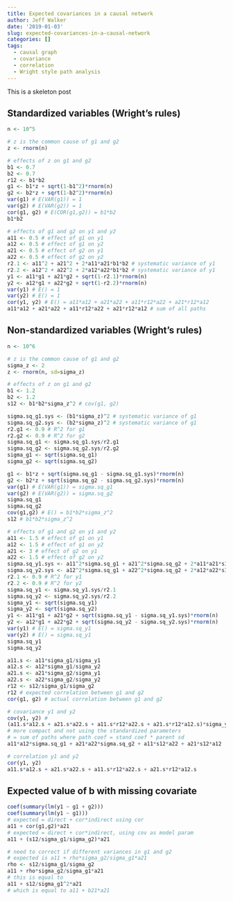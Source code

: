 ```yaml
---
title: Expected covariances in a causal network
author: Jeff Walker
date: '2019-01-03'
slug: expected-covariances-in-a-causal-network
categories: []
tags:
  - causal graph
  - covariance
  - correlation
  - Wright style path analysis
---
```

This is a skeleton post

## Standardized variables (Wright's rules)
```r
n <- 10^5

# z is the common cause of g1 and g2
z <- rnorm(n)

# effects of z on g1 and g2
b1 <- 0.7
b2 <- 0.7
r12 <- b1*b2
g1 <- b1*z + sqrt(1-b1^2)*rnorm(n)
g2 <- b2*z + sqrt(1-b2^2)*rnorm(n)
var(g1) # E(VAR(g1)) = 1
var(g2) # E(VAR(g2)) = 1
cor(g1, g2) # E(COR(g1,g2)) = b1*b2
b1*b2

# effects of g1 and g2 on y1 and y2
a11 <- 0.5 # effect of g1 on y1
a12 <- 0.5 # effect of g1 on y2
a21 <- 0.5 # effect of g2 on y1
a22 <- 0.5 # effect of g2 on y2
r2.1 <- a11^2 + a21^2 + 2*a11*a21*b1*b2 # systematic variance of y1
r2.2 <- a12^2 + a22^2 + 2*a12*a22*b1*b2 # systematic variance of y1
y1 <- a11*g1 + a21*g2 + sqrt(1-r2.1)*rnorm(n)
y2 <- a12*g1 + a22*g2 + sqrt(1-r2.2)*rnorm(n)
var(y1) # E() = 1
var(y2) # E() = 1
cor(y1, y2) # E() = a11*a12 + a21*a22 + a11*r12*a22 + a21*r12*a12
a11*a12 + a21*a22 + a11*r12*a22 + a21*r12*a12 # sum of all paths
```

## Non-standardized variables (Wright's rules)

```r
n <- 10^6

# z is the common cause of g1 and g2
sigma_z <- 2
z <- rnorm(n, sd=sigma_z)

# effects of z on g1 and g2
b1 <- 1.2
b2 <- 1.2
s12 <- b1*b2*sigma_z^2 # cov(g1, g2)

sigma.sq_g1.sys <- (b1*sigma_z)^2 # systematic variance of g1
sigma.sq_g2.sys <- (b2*sigma_z)^2 # systematic variance of g1
r2.g1 <- 0.9 # R^2 for g1
r2.g2 <- 0.9 # R^2 for g2
sigma.sq_g1 <- sigma.sq_g1.sys/r2.g1
sigma.sq_g2 <- sigma.sq_g2.sys/r2.g2
sigma_g1 <- sqrt(sigma.sq_g1)
sigma_g2 <- sqrt(sigma.sq_g2)

g1 <- b1*z + sqrt(sigma.sq_g1 - sigma.sq_g1.sys)*rnorm(n)
g2 <- b2*z + sqrt(sigma.sq_g2 - sigma.sq_g2.sys)*rnorm(n)
var(g1) # E(VAR(g1)) = sigma.sq_g1
var(g2) # E(VAR(g2)) = sigma.sq_g2
sigma.sq_g1
sigma.sq_g2
cov(g1,g2) # E() = b1*b2*sigma_z^2
s12 # b1*b2*sigma_z^2

# effects of g1 and g2 on y1 and y2
a11 <- 1.5 # effect of g1 on y1
a12 <- 1.5 # effect of g1 on y2
a21 <- 3 # effect of g2 on y1
a22 <- 1.5 # effect of g2 on y2
sigma.sq_y1.sys <- a11^2*sigma.sq_g1 + a21^2*sigma.sq_g2 + 2*a11*a21*s12 # systematic variance of y1
sigma.sq_y2.sys <- a12^2*sigma.sq_g1 + a22^2*sigma.sq_g2 + 2*a12*a22*s12 # systematic variance of y2
r2.1 <- 0.9 # R^2 for y1
r2.2 <- 0.9 # R^2 for y2
sigma.sq_y1 <- sigma.sq_y1.sys/r2.1
sigma.sq_y2 <- sigma.sq_y2.sys/r2.2
sigma_y1 <- sqrt(sigma.sq_y1)
sigma_y2 <- sqrt(sigma.sq_y2)
y1 <- a11*g1 + a21*g2 + sqrt(sigma.sq_y1 - sigma.sq_y1.sys)*rnorm(n)
y2 <- a12*g1 + a22*g2 + sqrt(sigma.sq_y2 - sigma.sq_y2.sys)*rnorm(n)
var(y1) # E() = sigma.sq_y1
var(y2) # E() = sigma.sq_y1
sigma.sq_y1
sigma.sq_y2

a11.s <- a11*sigma_g1/sigma_y1
a12.s <- a12*sigma_g1/sigma_y2
a21.s <- a21*sigma_g2/sigma_y1
a22.s <- a22*sigma_g2/sigma_y2
r12 <- s12/sigma_g1/sigma_g2
r12 # expected correlation between g1 and g2
cor(g1, g2) # actual correlation between g1 and g2

# covariance y1 and y2
cov(y1, y2) #
(a11.s*a12.s + a21.s*a22.s + a11.s*r12*a22.s + a21.s*r12*a12.s)*sigma_y1*sigma_y2 # expected cov(y1, y2)
# more compact and not using the standardized parameters
# = sum of paths where path coef = stand coef * parent sd
a11*a12*sigma.sq_g1 + a21*a22*sigma.sq_g2 + a11*s12*a22 + a21*s12*a12

# correlation y1 and y2
cor(y1, y2)
a11.s*a12.s + a21.s*a22.s + a11.s*r12*a22.s + a21.s*r12*a12.s

```

## Expected value of b with missing covariate

```r
coef(summary(lm(y1 ~ g1 + g2)))
coef(summary(lm(y1 ~ g1)))
# expected = direct + cor*indirect using cor
a11 + cor(g1,g2)*a21
# expected = direct + cor*indirect, using cov as model param
a11 + (s12/sigma_g1/sigma_g2)*a21

# need to correct if different variances in g1 and g2
# expected is a11 + rho*sigma_g2/sigma_g1*a21
rho <- s12/sigma_g1/sigma_g2
a11 + rho*sigma_g2/sigma_g1*a21
# this is equal to
a11 + s12/sigma_g1^2*a21
# which is equal to a11 + b21*a21
```

